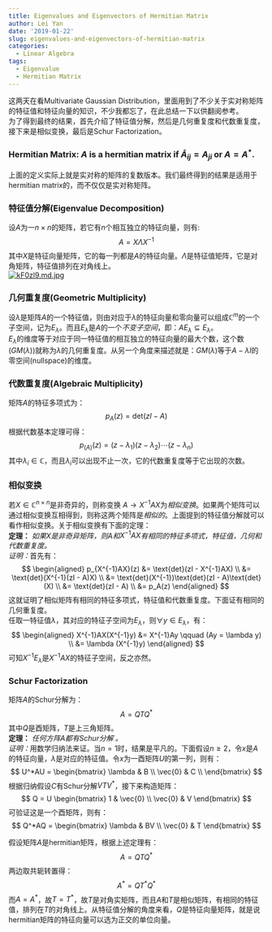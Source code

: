 ---
title: Eigenvalues and Eigenvectors of Hermitian Matrix
author: Lei Yan
date: '2019-01-22'
slug: eigenvalues-and-eigenvectors-of-hermitian-matrix
categories:
  - Linear Algebra
tags:
  - Eigenvalue
  - Hermitian Matrix
---
这两天在看Multivariate Gaussian Distribution，里面用到了不少关于实对称矩阵的特征值和特征向量的知识，不少我都忘了，在此总结一下以供翻阅参考。  
为了得到最终的结果，首先介绍了特征值分解，然后是几何重复度和代数重复度，接下来是相似变换，最后是Schur Factorization。  

### Hermitian Matrix: $A$ is a hermitian matrix if $\bar{A}_{ij} = A_{ji}$ or $A = A^*$.    
上面的定义实际上就是实对称的矩阵的复数版本。我们最终得到的结果是适用于hermitian matrix的，而不仅仅是实对称矩阵。   

### 特征值分解(Eigenvalue Decomposition)
设$A$为一$n\times n$的矩阵，若它有$n$个相互独立的特征向量，则有:
$$ A = X\Lambda X^{-1} \tag{1}$$
其中$X$是特征向量矩阵，它的每一列都是$A$的特征向量。$\Lambda$是特征值矩阵，它是对角矩阵，特征值排列在对角线上。   
<div align = center>[![kF0zl9.md.jpg](https://s2.ax1x.com/2019/01/22/kF0zl9.md.jpg)](https://imgchr.com/i/kF0zl9)</div>  

### 几何重复度(Geometric Multiplicity)
设$\lambda$是矩阵$A$的一个特征值，则由对应于$\lambda$的特征向量和零向量可以组成$\mathbb{C}^m$的一个子空间，记为$E_{\lambda}$。而且$E_{\lambda}$是$A$的一个*不变子空间*，即：$AE_{\lambda} \subseteq E_{\lambda}$。  
$E_{\lambda}$的维度等于对应于同一特征值的相互独立的特征向量的最大个数，这个数($GM(\lambda)$)就称为$\lambda$的几何重复度。从另一个角度来描述就是：$GM(\lambda)$等于$A - \lambda I$的零空间(nullspace)的维度。  

### 代数重复度(Algebraic Multiplicity)  
矩阵$A$的特征多项式为：
$$p_A(z) = \text{det}(zI - A) \tag{2}$$
根据代数基本定理可得：
$$ p_(A)(z) = (z - \lambda_1)(z - \lambda_2)\cdots(z - \lambda_n) \tag{3}$$
其中$\lambda_i \in \mathbb{C}$，而且$\lambda_i$可以出现不止一次，它的代数重复度等于它出现的次数。  

### 相似变换 
若$X \in \mathbb{C}^{n \times n}$是非奇异的，则称变换
$A \to X^{-1}AX$为*相似变换*。如果两个矩阵可以通过相似变换互相得到，则称这两个矩阵是*相似的*。上面提到的特征值分解就可以看作相似变换。关于相似变换有下面的定理：  
**定理：** *如果*$X$*是非奇异矩阵，则*$A$*和*$X^{-1}AX$*有相同的特征多项式，特征值，几何和代数重复度。*    
*证明：*首先有：
$$
\begin{aligned}
p_{X^{-1}AX}(z) &= \text{det}(zI - X^{-1}AX) \\
&= \text{det}(X^{-1}(zI - A)X) \\
&= \text{det}(X^{-1})\text{det}(zI - A)\text{det}(X) \\
&= \text{det}(zI - A) \\
&= p_A(z)
\end{aligned}
$$
这就证明了相似矩阵有相同的特征多项式，特征值和代数重复度。下面证有相同的几何重复度。  
任取一特征值$\lambda$，其对应的特征子空间为$E_{\lambda}$，则$\forall y \in E_{\lambda}$，有：
$$
\begin{aligned}
X^{-1}AX(X^{-1}y) &= X^{-1}Ay \qquad (Ay = \lambda y) \\
&= \lambda (X^{-1}y)
\end{aligned}
$$
可知$X^{-1}E_{\lambda}$是$X^{-1}AX$的特征子空间，反之亦然。    

### Schur Factorization
矩阵$A$的Schur分解为：
$$ A = QTQ^* \tag{4}$$
其中$Q$是酉矩阵，$T$是上三角矩阵。  
**定理：** *任何方阵*$A$*都有Schur分解 。*   
*证明：*用数学归纳法来证。当$n = 1$时，结果是平凡的。下面假设$n \geq 2$，令$x$是$A$的特征向量，$\lambda$是对应的特征值。令$x$为一酉矩阵$U$的第一列，则有： 
$$
U^*AU =
\begin{bmatrix}
\lambda & B \\
\vec{0} & C \\
\end{bmatrix}
$$
根据归纳假设$C$有Schur分解$VTV^*$，接下来构造矩阵：
$$
Q = U
\begin{bmatrix}
1 & \vec{0} \\
\vec{0} & V
\end{bmatrix}
$$
可验证这是一个酉矩阵，则有：
$$
Q^*AQ =
\begin{bmatrix}
\lambda & BV \\
\vec{0} & T
\end{bmatrix}
$$


假设矩阵$A$是hermitian矩阵，根据上述定理有：
$$ A = QTQ^*$$
两边取共轭转置得：
$$ A^* = QT^*Q^* $$
而$A = A^*$，故$T = T^*$，故$T$是对角实矩阵，而且$A$和$T$是相似矩阵，有相同的特征值，排列在$T$的对角线上。从特征值分解的角度来看，$Q$是特征向量矩阵，就是说hermitian矩阵的特征向量可以选为正交的单位向量。  










